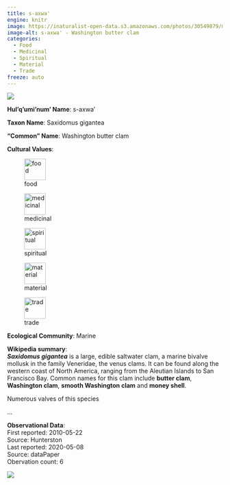 ```yaml
---
title: s-axwa'
engine: knitr
image: https://inaturalist-open-data.s3.amazonaws.com/photos/30549879/medium.jpg
image-alt: s-axwa' - Washington butter clam
categories:
  - Food
  - Medicinal
  - Spiritual
  - Material
  - Trade
freeze: auto
---
```

![](https://inaturalist-open-data.s3.amazonaws.com/photos/30549879/medium.jpg){fig-alt="s-axwa' - Washington butter clam"}

**Hul'q'umi'num' Name**: s-axwa'



**Taxon Name**: Saxidomus gigantea

**"Common" Name**: Washington butter clam

**Cultural Values**:  

::: {layout-nrow=1 style="width:60%"}
![food](/files/food.svg){width=50px}

![medicinal](/files/medicinal.svg){width=50px}

![spiritual](/files/spiritual.svg){width=50px}

![material](/files/material.svg){width=50px}

![trade](/files/trade.svg){width=50px}
:::

**Ecological Community**: Marine

**Wikipedia summary**:  
<i><b>Saxidomus gigantea</b></i> is a large, edible saltwater clam, a marine bivalve mollusk in the family Veneridae, the venus clams. It can be found along the western coast of North America, ranging from the Aleutian Islands to San Francisco Bay. Common names for this clam include <b>butter clam</b>, <b>Washington clam</b>, <b>smooth Washington clam</b> and <b>money shell</b>.</p><p>Numerous valves of this species</p>...

**Observational Data**:   
First reported: 2010-05-22  
Source: Hunterston  
Last reported: 2020-05-08  
Source: dataPaper  
Obervation count: 6

![](community_dist.png)
